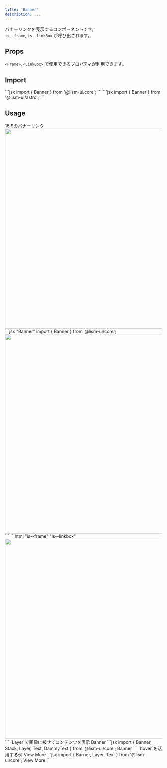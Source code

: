 ```yaml
---
title: 'Banner'
description: ...
---
```




バナーリンクを表示するコンポーネントです。  
`is--frame`, `is--linkBox` が呼び出されます。

## Props

`<Frame>`, `<LinkBox>` で使用できるプロパティが利用できます。

## Import

<Preview>
	<PreviewCode slot='tab' label='React'>
```jsx
import { Banner } from '@lism-ui/core';
```
	</PreviewCode>
	<PreviewCode slot='tab' label='Astro'>
```jsx
import { Banner } from '@lism-ui/astro';
```
	</PreviewCode>
</Preview>

## Usage

<Preview>
	<PreviewTitle>16:9のバナーリンク</PreviewTitle>
	<PreviewArea p={30}>
		<Banner href='#banner-link' aspect='bronze'>
			<img src='/img/img-2.jpg' alt='' width='960' height='640' loading='lazy' />
		</Banner>
	</PreviewArea>
	<PreviewCode slot='tab' label='React'>
```jsx "Banner"
import { Banner } from '@lism-ui/core';

<Banner href='#banner-link' aspect='bronze'>
	<img src='/img.jpg' alt='' width='960' height='640' loading='lazy' />
</Banner>
```
	</PreviewCode>
	<PreviewCode slot='tab' label='HTML'>
```html "is--frame" "is--linkbox"
<a class="b--banner is--frame is--linkBox -aspect:bronze -hov:fade" href="#banner-link">
	<img src="/img.jpg" alt="" width="960" height="640" loading="lazy">
</a>
```
	</PreviewCode>
</Preview>


<Preview>
	<PreviewTitle>`Layer`で画像に被せてコンテンツを表示</PreviewTitle>
	<PreviewArea p={30}>
		<Banner href='#banner-link' aspect='5/1' minH='8em' w='100' bdrs='l'>
			<Media src='/img/img-3.jpg' alt='' width='960' height='640' loading='lazy' />
			<Layer bgc='black:50%' blur='4px' />
			<Stack pos='a' inset='0' jc='c' gap='10' px='40' c='white' lh='s'>
				<Text fz='xl' fw='bold'>Banner</Text>
				<DammyText fz='s' lang='ja' length='s'/>
			</Stack>
		</Banner>
	</PreviewArea>
<PreviewCode>
```jsx
import { Banner, Stack, Layer, Text, DammyText } from '@lism-ui/core';

<Banner href='#banner-link' aspect='5/1' minH='8em' w='100' bdrs='l'>
	<Media src='/img/img-3.jpg' alt='' width='960' height='640' loading='lazy' />
	<Layer bgc='black:50%' blur='4px' />
	<Stack pos='a' inset='0' jc='c' gap='10' px='40' c='white' lh='s'>
		<Text fz='xl' fw='bold'>Banner</Text>
		<DammyText fz='s' lang='ja' length='s'/>
	</Stack>
</Banner>
```
</PreviewCode>
</Preview>

<Preview>
	<PreviewTitle>`hover`を活用する例</PreviewTitle>
	<PreviewArea p={30}>
		<Banner href='#banner-link' aspect='16/9' hov='pass' bdrs='l'>
			<Layer src='/img.jpg' alt='' width='960' height='640' loading='lazy' hov='get:zoom'/>
			<Layer bgc='black:20%' blur='4px' hov='get:show'/>
			<Layer inset='c' bgc='black' c='white' bdrs='l' hov='get:show'>
				<Text p='box'>View More</Text>
			</Layer>
		</Banner>
	</PreviewArea>
<PreviewCode>
```jsx
import { Banner, Layer, Text } from '@lism-ui/core';

<Banner href='#banner-link' aspect='16/9' hov='pass' bdrs='l'>
	<Layer src='/img.jpg' alt='' width='960' height='640' loading='lazy' hov='get:zoom'/>
	<Layer bgc='black:20%' blur='4px' hov='get:show'/>
	<Layer inset='c' bgc='black' c='white' bdrs='l' hov='get:show'>
		<Text p='box'>View More</Text>
	</Layer>
</Banner>
```
</PreviewCode>
</Preview>
